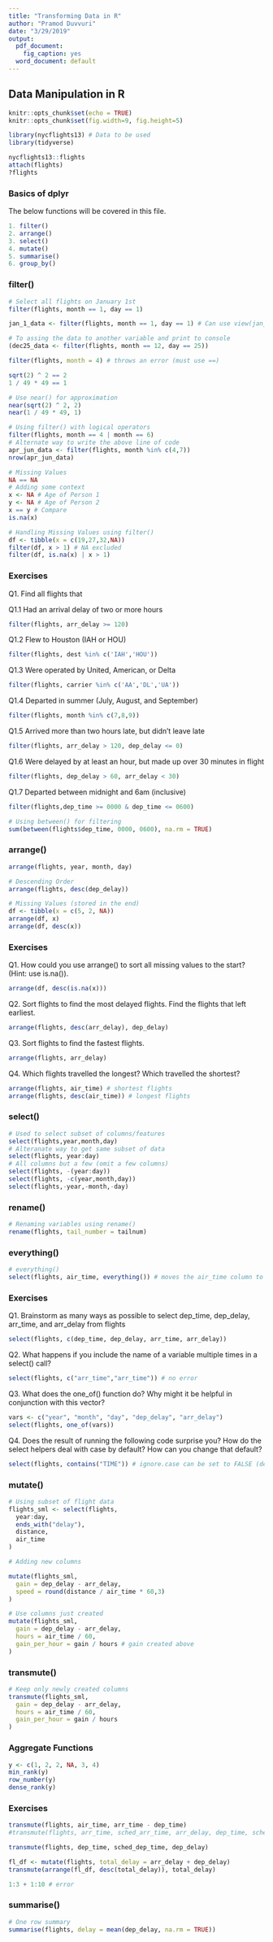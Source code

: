 ```yaml
---
title: "Transforming Data in R"
author: "Pramod Duvvuri"
date: "3/29/2019"
output:
  pdf_document: 
    fig_caption: yes
  word_document: default
---
```


## Data Manipulation in R

```r
knitr::opts_chunk$set(echo = TRUE)
knitr::opts_chunk$set(fig.width=9, fig.height=5)
```

```r
library(nycflights13) # Data to be used
library(tidyverse)
```

```r
nycflights13::flights
attach(flights)
?flights
```

### Basics of dplyr

The below functions will be covered in this file.
```r
1. filter()
2. arrange()
3. select()
4. mutate()
5. summarise()
6. group_by()
```

### filter()

```r
# Select all flights on January 1st
filter(flights, month == 1, day == 1)
```

```r
jan_1_data <- filter(flights, month == 1, day == 1) # Can use view(jan_1_data) to see the data

# To assing the data to another variable and print to console
(dec25_data <- filter(flights, month == 12, day == 25))
```

```r
filter(flights, month = 4) # throws an error (must use ==)
```

```r
sqrt(2) ^ 2 == 2
1 / 49 * 49 == 1
```

```r
# Use near() for approximation
near(sqrt(2) ^ 2, 2)
near(1 / 49 * 49, 1)
```

```r
# Using filter() with logical operators
filter(flights, month == 4 | month == 6)
# Alternate way to write the above line of code
apr_jun_data <- filter(flights, month %in% c(4,7))
nrow(apr_jun_data)
```

```r
# Missing Values
NA == NA
# Adding some context
x <- NA # Age of Person 1
y <- NA # Age of Person 2
x == y # Compare
is.na(x)
```

```r
# Handling Missing Values using filter()
df <- tibble(x = c(19,27,32,NA))
filter(df, x > 1) # NA excluded
filter(df, is.na(x) | x > 1)
```

### Exercises

Q1. Find all flights that

Q1.1 Had an arrival delay of two or more hours
```r
filter(flights, arr_delay >= 120)
```


Q1.2 Flew to Houston (IAH or HOU)
```r
filter(flights, dest %in% c('IAH','HOU'))
```


Q1.3 Were operated by United, American, or Delta
```r
filter(flights, carrier %in% c('AA','DL','UA'))
```


Q1.4 Departed in summer (July, August, and September)
```r
filter(flights, month %in% c(7,8,9))
```


Q1.5 Arrived more than two hours late, but didn’t leave late
```r
filter(flights, arr_delay > 120, dep_delay <= 0)
```


Q1.6 Were delayed by at least an hour, but made up over 30 minutes in flight
```r
filter(flights, dep_delay > 60, arr_delay < 30)
```


Q1.7 Departed between midnight and 6am (inclusive)
```r
filter(flights,dep_time >= 0000 & dep_time <= 0600)
```


```r
# Using between() for filtering
sum(between(flights$dep_time, 0000, 0600), na.rm = TRUE)
```

### arrange()

```r
arrange(flights, year, month, day)
```

```r
# Descending Order
arrange(flights, desc(dep_delay))
```

```r
# Missing Values (stored in the end)
df <- tibble(x = c(5, 2, NA))
arrange(df, x)
arrange(df, desc(x))
```

### Exercises


Q1. How could you use arrange() to sort all missing values to the start? (Hint: use is.na()).
```r
arrange(df, desc(is.na(x)))
```


Q2. Sort flights to find the most delayed flights. Find the flights that left earliest.
```r
arrange(flights, desc(arr_delay), dep_delay)
```


Q3. Sort flights to find the fastest flights.
```r
arrange(flights, arr_delay)
```

Q4. Which flights travelled the longest? Which travelled the shortest?
```r
arrange(flights, air_time) # shortest flights
arrange(flights, desc(air_time)) # longest flights
```


### select()

```r
# Used to select subset of columns/features
select(flights,year,month,day)
# Alteranate way to get same subset of data
select(flights, year:day)
# All columns but a few (omit a few columns)
select(flights, -(year:day))
select(flights, -c(year,month,day))
select(flights,-year,-month,-day)
```

### rename()

```r
# Renaming variables using rename()
rename(flights, tail_number = tailnum)
```

### everything()

```r
# everything()
select(flights, air_time, everything()) # moves the air_time column to the beginning
```

### Exercises

Q1. Brainstorm as many ways as possible to select dep_time, dep_delay, arr_time, and arr_delay from flights
```r
select(flights, c(dep_time, dep_delay, arr_time, arr_delay))
```


Q2. What happens if you include the name of a variable multiple times in a select() call?
```r
select(flights, c("arr_time","arr_time")) # no error
```


Q3. What does the one_of() function do? Why might it be helpful in conjunction with this vector?
```r
vars <- c("year", "month", "day", "dep_delay", "arr_delay")
select(flights, one_of(vars))
```


Q4. Does the result of running the following code surprise you? How do the select helpers deal with case by default? How can you change that default?
```r
select(flights, contains("TIME")) # ignore.case can be set to FALSE (default TRUE)
```

### mutate()

```r
# Using subset of flight data
flights_sml <- select(flights, 
  year:day, 
  ends_with("delay"), 
  distance, 
  air_time
)

# Adding new columns 

mutate(flights_sml,
  gain = dep_delay - arr_delay,
  speed = round(distance / air_time * 60,3)
)
```

```r
# Use columns just created
mutate(flights_sml,
  gain = dep_delay - arr_delay,
  hours = air_time / 60,
  gain_per_hour = gain / hours # gain created above
)
```

### transmute()

```r
# Keep only newly created columns
transmute(flights_sml,
  gain = dep_delay - arr_delay,
  hours = air_time / 60,
  gain_per_hour = gain / hours
)
```

### Aggregate Functions 

```r
y <- c(1, 2, 2, NA, 3, 4)
min_rank(y)
row_number(y)
dense_rank(y)
```

### Exercises

```r
transmute(flights, air_time, arr_time - dep_time)
#transmute(flights, arr_time, sched_arr_time, arr_delay, dep_time, sched_dep_time, dep_delay)
```

```r
transmute(flights, dep_time, sched_dep_time, dep_delay)
```

```r
fl_df <- mutate(flights, total_delay = arr_delay + dep_delay)
transmute(arrange(fl_df, desc(total_delay)), total_delay)
```

```r
1:3 + 1:10 # error
```

### summarise()

```r
# One row summary
summarise(flights, delay = mean(dep_delay, na.rm = TRUE))
```

